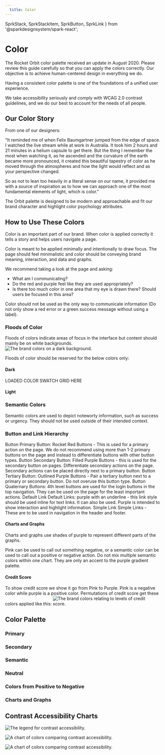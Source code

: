 ```yaml
---
  title: Color
---
```







  SprkStack,
  SprkStackItem,
  SprkButton,
  SprkLink
} from '@sparkdesignsystem/spark-react';


# Color
The Rocket Orbit color palette received an update in August 2020. Please review this guide carefully so that you can apply the colors correctly. Our objective is to achieve human-centered design in everything we do.

Having a consistent color palette is one of the foundations of a unified user experience.

We take accessibility seriously and comply with WCAG 2.0 contrast guidelines, and we do our best to account for the needs of all people.

## Our Color Story
From one of our designers:

"It reminded me of when Felix Baumgartner jumped from the edge of space. I watched the live stream while at work in Australia. It took him 2 hours and 21 minutes in a helium capsule to get there. But the thing I remember the most when watching it, as he ascended and the curvature of the earth became more pronounced, it created this beautiful tapestry of color as he moved through the atmospheres and how the light would reflect and as your perspective changed.

So as not to lean too heavily in a literal sense on our name, it provided me with a source of inspiration as to how we can approach one of the most fundamental elements of light, which is color."

The Orbit palette is designed to be modern and approachable and fit our brand character and highlight color psychology attributes.

## How to Use These Colors
Color is an important part of our brand. When color is applied correctly it tells a story and helps users navigate a page.

 Color is meant to be applied minimally and intentionally to draw focus. The page should feel minimalistic and color should be conveying brand meaning, interaction, and data and graphs.

 We recommend taking a look at the page and asking:

 - What am I communicating?
 - Do the red and purple feel like they are used appropriately?
 - Is there too much color in one area that my eye is drawn there? Should users be focused in this area?

Color should not be used as the only way to communicate information (Do not only show a red error or a green success message without using a label).

### Floods of Color
Floods of colors indicate areas of focus in the interface but content should mainly be on white backgrounds.
<img
  srcset={stepperExampleSet}
  src={stepperExample}
  sizes="(min-width: 1120px) 1120px,
        (min-width: 1680px) 1680px,
        560px"
  class="sprk-u-mbm sprk-u-Measure"
  alt="The brand colors on a dark background."/>

Floods of color should be reserved for the below colors only:

#### Dark
LOADED COLOR SWATCH GRID HERE
<ColorSwatchGrid>
  <ColorSwatch
    variableName="sprk-purple"
    colorData
  />
</ColorSwatchGrid>


#### Light
<ColorSwatchGrid color="flood-light" additionalClasses="sprk-u-mbl"/>

### Semantic Colors
Semantic colors are used to depict noteworty information, such as success or urgency. They should not be used outside of their intended context.
<ColorSwatchGrid color="semantic" additionalClasses="sprk-u-mbl"/>

### Button and Link Hierarchy

<div class="sprk-u-Measure">
  <SprkStack splitAt="tiny" additionalClasses="sprk-u-mbl">
    <SprkStackItem additionalClasses="sprk-o-Stack__item--fourth@xs sprk-o-Stack__item--center-column sprk-u-TextAlign--center">
      <SprkButton>Button</SprkButton>
    </SprkStackItem>
    <SprkStackItem additionalClasses="sprk-o-Stack__item--three-fourths@xs sprk-u-plm">
      Primary Button: Rocket Red Buttons - This is used for a primary action on the page. We do not recommend using more than 1-2 primary buttons on the page and instead to differentiate buttons with other button types.
    </SprkStackItem>
  </SprkStack>

  <SprkStack splitAt="tiny" additionalClasses="sprk-u-mbl">
    <SprkStackItem additionalClasses="sprk-o-Stack__item--fourth@xs sprk-o-Stack__item--center-column sprk-u-TextAlign--center">
      <SprkButton variant="secondary">Button</SprkButton>
    </SprkStackItem>
    <SprkStackItem additionalClasses="sprk-o-Stack__item--three-fourths@xs sprk-u-plm">
      Secondary Button: Filled Purple Buttons - this is used for the secondary button on pages. Differentiate secondary actions on the page. Secondary actions can be placed directly next to a primary button.
    </SprkStackItem>
  </SprkStack>

  <SprkStack splitAt="tiny" additionalClasses="sprk-u-mbl">
    <SprkStackItem additionalClasses="sprk-o-Stack__item--fourth@xs sprk-o-Stack__item--center-column sprk-u-TextAlign--center">
      <SprkButton variant="tertiary">Button</SprkButton>
    </SprkStackItem>
    <SprkStackItem additionalClasses="sprk-o-Stack__item--three-fourths@xs sprk-u-plm">
      Tertiary Button: Outlined Purple Buttons - Pair a tertiary button next to a primary or secondary button. Do not overuse this button type.
    </SprkStackItem>
  </SprkStack>

  <SprkStack splitAt="tiny" additionalClasses="sprk-u-mbl">
    <SprkStackItem additionalClasses="sprk-o-Stack__item--fourth@xs sprk-o-Stack__item--center-column sprk-u-TextAlign--center">
      <SprkButton variant="quaternary">Button</SprkButton>
    </SprkStackItem>
    <SprkStackItem additionalClasses="sprk-o-Stack__item--three-fourths@xs sprk-u-plm">
      Quaternary Buttons: 4th level buttons are used for the login buttons in the top navigation. They can be used on the page for the least important actions.
    </SprkStackItem>
  </SprkStack>

  <SprkStack splitAt="tiny" additionalClasses="sprk-u-mbl">
    <SprkStackItem additionalClasses="sprk-o-Stack__item--fourth@xs sprk-o-Stack__item--center-column sprk-u-TextAlign--center">
      <SprkLink href="#nogo">Default Link</SprkLink>
    </SprkStackItem>
    <SprkStackItem additionalClasses="sprk-o-Stack__item--three-fourths@xs sprk-u-plm">
      Default Links: purple with an underline - this link style should be used inline for text links. It can also be used. Purple is intended to show interaction and highlight information.
    </SprkStackItem>
  </SprkStack>

  <SprkStack splitAt="tiny" additionalClasses="sprk-u-mbl">
    <SprkStackItem additionalClasses="sprk-o-Stack__item--fourth@xs sprk-o-Stack__item--center-column sprk-u-TextAlign--center">
      <SprkLink variant="simple" href="#nogo">Simple Link</SprkLink>
    </SprkStackItem>
    <SprkStackItem additionalClasses="sprk-o-Stack__item--three-fourths@xs sprk-u-plm">
      Simple Links - These are to be used in navigation in the header and footer.
    </SprkStackItem>
  </SprkStack>
</div>

#### Charts and Graphs
Charts and graphs use shades of purple to represent different parts of the graphs.

Pink can be used to call out something negative, or a semantic color can be used to call out a positive or negative action.
Do not mix multiple semantic colors within one chart. They are only an accent to the purple gradient palette.

<ColorSwatchGrid color="charts-graphs" additionalClasses="sprk-u-mbl"/>

#### Credit Score
To show credit score we show it go from Pink to Purple. Pink is a negative color while purple is a positive color. Permutations of credit score get these colors applied like this:
<img
  srcset={creditScoreSet}
  src={creditScore}
  sizes="(min-width: 1120px) 1120px,
        (min-width: 1680px) 1680px,
        560px"
  class="sprk-u-mbl"
  style="max-width:300px"
  alt="The brand colors relating to levels of credit score."/>

<ColorSwatchGrid color="positive-negative" additionalClasses="sprk-u-mbh"/>

## Color Palette
### Primary
<ColorSwatchGrid color="primary" additionalClasses="sprk-u-mbl"/>

### Secondary
<ColorSwatchGrid color="secondary" additionalClasses="sprk-u-mbl"/>

### Semantic
<ColorSwatchGrid color="semantic" additionalClasses="sprk-u-mbl" />

### Neutral
<ColorSwatchGrid color="neutral" additionalClasses="sprk-u-mbl"/>

### Colors from Positive to Negative
<ColorSwatchGrid color="positive-negative" additionalClasses="sprk-u-mbl"/>

### Charts and Graphs
<ColorSwatchGrid color="charts-graphs" additionalClasses="sprk-u-mbh"/>

## Contrast Accessibility Charts
<img
  srcset={accessibilityKeySet}
  src={accessibilityKey}
  sizes="(min-width: 1120px) 1120px,
        (min-width: 1680px) 1680px,
        560px"
  class="sprk-u-mbm sprk-u-Measure"
  alt="The legend for contrast accessibility."/>

<img
  srcset={accessibilityChart1Set}
  src={accessibilityChart1}
  sizes="(min-width: 1120px) 1120px,
        (min-width: 1680px) 1680px,
        560px"
  class="sprk-u-mbm sprk-u-Measure"
  alt="A chart of colors comparing contrast accessibility."/>

<img
  srcset={accessibilityChart2Set}
  src={accessibilityChart2}
  sizes="(min-width: 1120px) 1120px,
        (min-width: 1680px) 1680px,
        560px"
  class="sprk-u-mbm sprk-u-Measure"
  alt="A chart of colors comparing contrast accessibility."/>